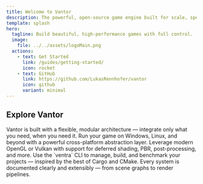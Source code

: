 ```yaml
---
title: Welcome to Vantor
description: The powerful, open-source game engine built for scale, speed, and creativity.
template: splash
hero:
  tagline: Build beautiful, high-performance games with full control.
  image:
    file: ../../assets/logoMain.png
  actions:
    - text: Get Started
      link: /guides/getting-started/
      icon: rocket
    - text: GitHub
      link: https://github.com/LukasRennhofer/vantor
      icon: github
      variant: minimal
---
```



## Explore Vantor

<CardGrid stagger>
  <Card title="Modular Design" icon="layers">
    Vantor is built with a flexible, modular architecture — integrate only what you need, when you need it.
  </Card>
  <Card title="Cross-Platform" icon="devices">
    Run your game on Windows, Linux, and beyond with a powerful cross-platform abstraction layer.
  </Card>
  <Card title="Real-Time Rendering" icon="sparkles">
    Leverage modern OpenGL or Vulkan with support for deferred shading, PBR, post-processing, and more.
  </Card>
  <Card title="CLI Power Tools" icon="terminal">
    Use the `ventra` CLI to manage, build, and benchmark your projects — inspired by the best of Cargo and CMake.
  </Card>
  <Card title="Documentation First" icon="open-book">
    Every system is documented clearly and extensibly — from scene graphs to render pipelines.
  </Card>
</CardGrid>
